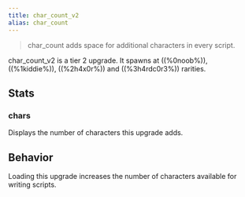 ```yaml
---
title: char_count_v2
alias: char_count
---
```


> char_count adds space for additional characters in every script.

char_count_v2 is a tier 2 upgrade. It spawns at ((%0noob%)), ((%1kiddie%)), ((%2h4x0r%)) and ((%3h4rdc0r3%)) rarities.

## Stats

### chars

Displays the number of characters this upgrade adds.

## Behavior

Loading this upgrade increases the number of characters available for writing scripts.
